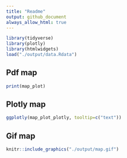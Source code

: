 ```yaml
---
title: "Readme"
output: github_document
always_allow_html: true
---
```


```r
library(tidyverse)
library(plotly)
library(htmlwidgets)
load("./output/data.Rdata")
```
## Pdf map

```r
print(map_plot)
```


## Plotly map

```r
ggplotly(map_plot_plotly, tooltip=c("text"))
```



## Gif map

```r
knitr::include_graphics("./output/map.gif")
```

